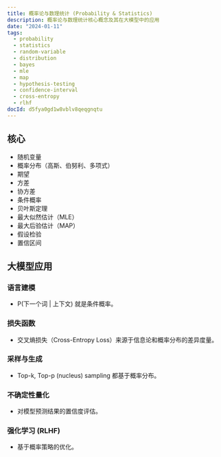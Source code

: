 ```yaml
---
title: 概率论与数理统计 (Probability & Statistics)
description: 概率论与数理统计核心概念及其在大模型中的应用
date: "2024-01-11"
tags:
  - probability
  - statistics
  - random-variable
  - distribution
  - bayes
  - mle
  - map
  - hypothesis-testing
  - confidence-interval
  - cross-entropy
  - rlhf
docId: d5fya0gd1w8vblv8qeqgnqtu
---
```


## 核心

- 随机变量
- 概率分布（高斯、伯努利、多项式）
- 期望
- 方差
- 协方差
- 条件概率
- 贝叶斯定理
- 最大似然估计（MLE）
- 最大后验估计（MAP）
- 假设检验
- 置信区间

## 大模型应用

### 语言建模

- P(下一个词 | 上下文) 就是条件概率。

### 损失函数

- 交叉熵损失（Cross-Entropy Loss）来源于信息论和概率分布的差异度量。

### 采样与生成

- Top-k, Top-p (nucleus) sampling 都基于概率分布。

### 不确定性量化

- 对模型预测结果的置信度评估。

### 强化学习 (RLHF)

- 基于概率策略的优化。
